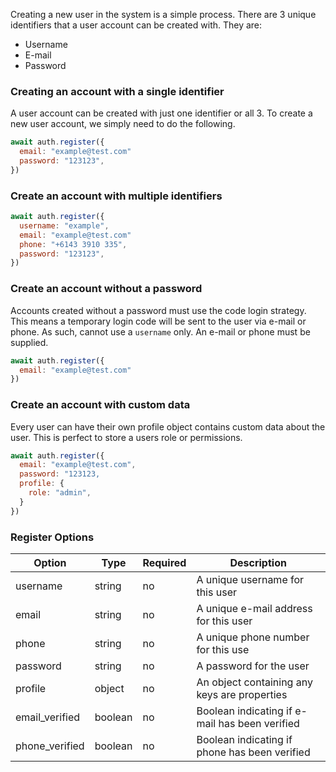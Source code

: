 

Creating a new user in the system is a simple process. There are 3 unique identifiers that a user account can be created with. They are:

- Username
- E-mail
- Password

### Creating an account with a single identifier

A user account can be created with just one identifier or all 3. To create a new user account, we simply need to do the following.

```js
await auth.register({
  email: "example@test.com"
  password: "123123",
})
```

### Create an account with multiple identifiers

```js
await auth.register({
  username: "example",
  email: "example@test.com"
  phone: "+6143 3910 335",
  password: "123123",
})
```

### Create an account without a password

Accounts created without a password must use the code login strategy. This means a temporary login code will be sent to the user via e-mail or phone. As such, cannot use a `username` only. An e-mail or phone must be supplied.

```js
await auth.register({
  email: "example@test.com"
})
```

### Create an account with custom data

Every user can have their own profile object contains custom data about the user. This is perfect to store a users role or permissions.

```js
await auth.register({
  email: "example@test.com",
  password: "123123,
  profile: {
    role: "admin",
  }
})
```

### Register Options

Option | Type | Required | Description
--- | --- | --- | ---
username | string | no | A unique username for this user
email | string | no | A unique e-mail address for this user
phone | string | no | A unique phone number for this use
password | string | no | A password for the user
profile | object | no | An object containing any keys are properties
email_verified | boolean | no | Boolean indicating if e-mail has been verified
phone_verified | boolean | no | Boolean indicating if phone has been verified 